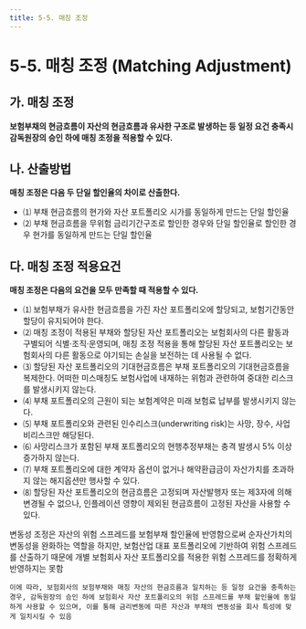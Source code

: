 ```yaml
---
title: 5-5. 매칭 조정
---
```

# 5-5. 매칭 조정 (Matching Adjustment)

## 가. 매칭 조정 
**보험부채의 현금흐름이 자산의 현금흐름과 유사한 구조로 발생하는 등 일정 요건 충족시 감독원장의 승인 하에 매칭 조정을 적용할 수 있다.**


## 나. 산출방법 
**매칭 조정은 다음 두 단일 할인율의 차이로 산출한다.**
- ⑴ 부채 현금흐름의 현가와 자산 포트폴리오 시가를 동일하게 만드는 단일 할인율
- ⑵ 부채 현금흐름을 무위험 금리기간구조로 할인한 경우와 단일 할인율로 할인한 경우 현가를 동일하게 만드는 단일 할인율


## 다. 매칭 조정 적용요건 
**매칭 조정은 다음의 요건을 모두 만족할 때 적용할 수 있다.**
- ⑴ 보험부채가 유사한 현금흐름을 가진 자산 포트폴리오에 할당되고, 보험기간동안 할당이 유지되어야 한다.
- ⑵ 매칭 조정이 적용된 부채와 할당된 자산 포트폴리오는 보험회사의 다른 활동과 구별되어 식별·조직·운영되며, 매칭 조정 적용을 통해 할당된 자산 포트폴리오는 보험회사의 다른 활동으로 야기되는 손실을 보전하는 데 사용될 수 없다.
- ⑶ 할당된 자산 포트폴리오의 기대현금흐름은 부채 포트폴리오의 기대현금흐름을 복제한다. 어떠한 미스매칭도 보험사업에 내재하는 위험과 관련하여 중대한 리스크를 발생시키지 않는다.
- ⑷ 부채 포트폴리오의 근원이 되는 보험계약은 미래 보험료 납부를 발생시키지 않는다.
- ⑸ 부채 포트폴리오와 관련된 인수리스크(underwriting risk)는 사망, 장수, 사업비리스크만 해당된다.
- ⑹ 사망리스크가 포함된 부채 포트폴리오의 현행추정부채는 충격 발생시 5% 이상 증가하지 않는다.
- ⑺ 부채 포트폴리오에 대한 계약자 옵션이 없거나 해약환급금이 자산가치를 초과하지 않는 해지옵션만 행사할 수 있다.
- ⑻ 할당된 자산 포트폴리오의 현금흐름은 고정되며 자산발행자 또는 제3자에 의해 변경될 수 없으나, 인플레이션 영향이 제외된 현금흐름이 고정된 자산을 사용할 수 있다.

<Accordion  activeIndex={[]}>
<AccordionTab header="매칭조정의 역할 ">
    변동성 조정은 자산의 위험 스프레드를 보험부채 할인율에 반영함으로써 순자산가치의 변동성을 완화하는 역할을 하지만, 보험산업 대표 포트폴리오에 기반하여 위험 스프레드를 산출하기 때문에 개별 보험회사 자산 포트폴리오를 적용한 위험 스프레드를 정확하게 반영하지는 못함
    
    이에 따라, 보험회사의 보험부채와 매칭 자산의 현금흐름과 일치하는 등 일정 요건을 충족하는 경우, 감독원장의 승인 하에 보험회사 자산 포트폴리오의 위험 스프레드를 부채 할인율에 동일하게 사용할 수 있으며, 이를 통해 금리변동에 따른 자산과 부채의 변동성을 회사 특성에 맞게 일치시킬 수 있음
</AccordionTab>
</Accordion>
